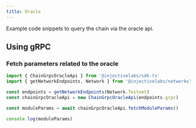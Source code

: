 ```yaml
---
title: Oracle
---
```


Example code snippets to query the chain via the oracle api.

## Using gRPC

### Fetch parameters related to the oracle

```ts
import { ChainGrpcOracleApi } from '@injectivelabs/sdk-ts'
import { getNetworkEndpoints, Network } from '@injectivelabs/networks'

const endpoints = getNetworkEndpoints(Network.Testnet)
const chainGrpcOracleApi = new ChainGrpcOracleApi(endpoints.grpc)

const moduleParams = await chainGrpcOracleApi.fetchModuleParams()

console.log(moduleParams)
```

